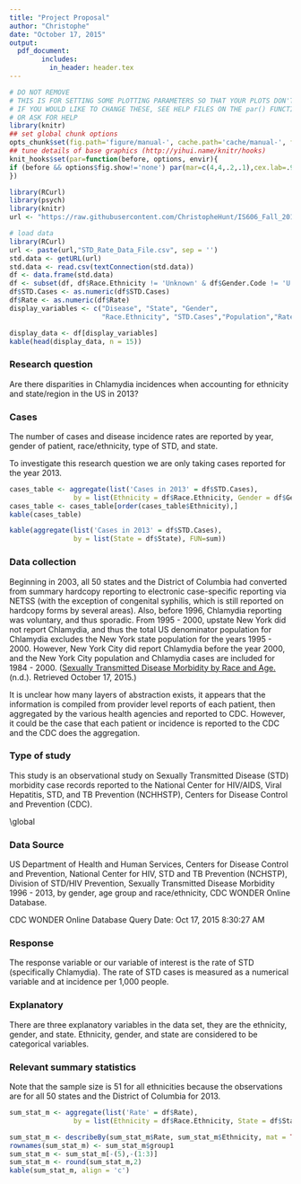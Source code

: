 ```yaml
---
title: "Project Proposal"
author: "Christophe"
date: "October 17, 2015"
output: 
  pdf_document:
        includes:
          in_header: header.tex
---
```


```r
# DO NOT REMOVE
# THIS IS FOR SETTING SOME PLOTTING PARAMETERS SO THAT YOUR PLOTS DON'T TAKE UP TOO MUCH SPACE
# IF YOU WOULD LIKE TO CHANGE THESE, SEE HELP FILES ON THE par() FUNCTION
# OR ASK FOR HELP
library(knitr)
## set global chunk options
opts_chunk$set(fig.path='figure/manual-', cache.path='cache/manual-', fig.align='center', fig.show='hold', par=TRUE)
## tune details of base graphics (http://yihui.name/knitr/hooks)
knit_hooks$set(par=function(before, options, envir){
if (before && options$fig.show!='none') par(mar=c(4,4,.2,.1),cex.lab=.95,cex.axis=.9,mgp=c(2,.7,0),tcl=-.3)
})
```

```r
library(RCurl)
library(psych)
library(knitr)
url <- "https://raw.githubusercontent.com/ChristopheHunt/IS606_Fall_2015/master/Project/Data/"
```

```r
# load data
library(RCurl)
url <- paste(url,"STD_Rate_Data_File.csv", sep = '')
std.data <- getURL(url)                
std.data <- read.csv(textConnection(std.data))
df <- data.frame(std.data)
df <- subset(df, df$Race.Ethnicity != 'Unknown' & df$Gender.Code != 'U')
df$STD.Cases <- as.numeric(df$STD.Cases)
df$Rate <- as.numeric(df$Rate)
display_variables <- c("Disease", "State", "Gender",
                       "Race.Ethnicity", "STD.Cases","Population","Rate")

display_data <- df[display_variables]
kable(head(display_data, n = 15))
```

### Research question 

Are there disparities in Chlamydia incidences when accounting for ethnicity and state/region in the US in 2013?

\pagebreak[4]

### Cases 

The number of cases and disease incidence rates are reported by year, gender of patient, race/ethnicity, type of STD, and state. 

To investigate this research question we are only taking cases reported for the year 2013. 

```r
cases_table <- aggregate(list('Cases in 2013' = df$STD.Cases),
                by = list(Ethnicity = df$Race.Ethnicity, Gender = df$Gender), FUN=sum)
cases_table <- cases_table[order(cases_table$Ethnicity),]
kable(cases_table)

kable(aggregate(list('Cases in 2013' = df$STD.Cases), 
                by = list(State = df$State), FUN=sum))
```

### Data collection 

Beginning in 2003, all 50 states and the District of Columbia had converted from summary hardcopy reporting to electronic case-specific reporting via NETSS (with the exception of congenital syphilis, which is still reported on hardcopy forms by several areas). Also, before 1996, Chlamydia reporting was voluntary, and thus sporadic. From 1995 - 2000, upstate New York did not report Chlamydia, and thus the total US denominator population for Chlamydia excludes the New York state population for the years 1995 - 2000. However, New York City did report Chlamydia before the year 2000, and the New York City population and Chlamydia cases are included for 1984 - 2000. ([Sexually Transmitted Disease Morbidity by Race and Age.](http://wonder.cdc.gov/wonder/help/std-race-age-frame.html) (n.d.). Retrieved October 17, 2015.)

It is unclear how many layers of abstraction exists, it appears that the information is compiled from provider level reports of each patient, then aggregated by the various health agencies and reported to CDC. However, it could be the case that each patient or incidence is reported to the CDC and the CDC does the aggregation.  

### Type of study 

This study is an observational study on Sexually Transmitted Disease (STD) morbidity case records reported to the National Center for HIV/AIDS, Viral Hepatitis, STD, and TB Prevention (NCHHSTP), Centers for Disease Control and Prevention (CDC). 

\blandscape
\pagebreak[4]
  \global\pdfpageattr\expandafter{\the\pdfpageattr/Rotate 90} <!-- provided by http://tex.stackexchange.com/questions/40683/rotate-single-pdf-page-when-viewing --> 
  
### Data Source 

US Department of Health and Human Services, Centers for Disease Control and Prevention, National Center for HIV, STD and TB Prevention (NCHSTP), Division of STD/HIV Prevention, Sexually Transmitted Disease Morbidity 1996 - 2013, by gender, age group and race/ethnicity, CDC WONDER Online Database. 

CDC WONDER Online Database Query Date: Oct 17, 2015 8:30:27 AM


### Response 

The response variable or our variable of interest is the rate of STD (specifically Chlamydia). The rate of STD cases is measured as a numerical variable and at incidence per 1,000 people. 

### Explanatory 

There are three explanatory variables in the data set, they are the ethnicity, gender, and state. Ethnicity, gender, and state are considered to be categorical variables. 

### Relevant summary statistics 

Note that the sample size is 51 for all ethnicities because the observations are for all 50 states and the District of Columbia for 2013. 

```r
sum_stat_m <- aggregate(list('Rate' = df$Rate),
                by = list(Ethnicity = df$Race.Ethnicity, State = df$State), FUN=sum)

sum_stat_m <- describeBy(sum_stat_m$Rate, sum_stat_m$Ethnicity, mat = TRUE)
rownames(sum_stat_m) <- sum_stat_m$group1
sum_stat_m <- sum_stat_m[-(5),-(1:3)]
sum_stat_m <- round(sum_stat_m,2)
kable(sum_stat_m, align = 'c')
```

\elandscape



